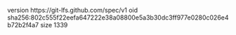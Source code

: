 version https://git-lfs.github.com/spec/v1
oid sha256:802c555f22eefa647222e38a08800e5a3b30dc3ff977e0280c026e4b72b2f4a7
size 1339
